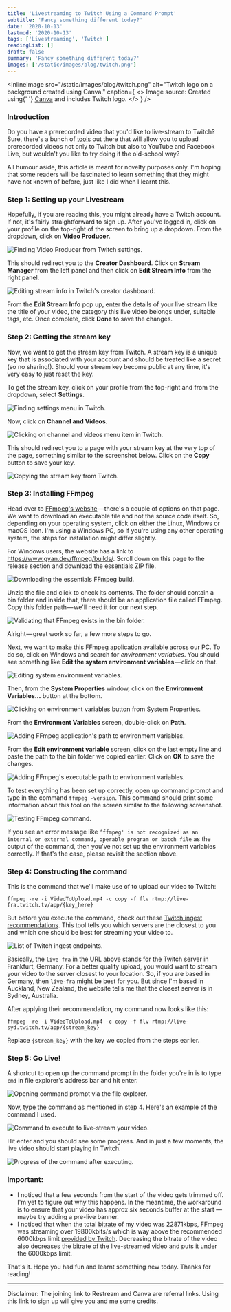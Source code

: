 ```yaml
---
title: 'Livestreaming to Twitch Using a Command Prompt'
subtitle: 'Fancy something different today?'
date: '2020-10-13'
lastmod: '2020-10-13'
tags: ['Livestreaming', 'Twitch']
readingList: []
draft: false
summary: 'Fancy something different today?'
images: ['/static/images/blog/twitch.png']
---
```


<InlineImage
  src="/static/images/blog/twitch.png"
  alt="Twitch logo on a background created using Canva."
  caption={
    <>
      Image source: Created using{' '}
      <a href="https://www.canva.com/join/goldfish-dices-knapsack">Canva</a> and includes Twitch
      logo.
    </>
  }
/>

### Introduction

Do you have a prerecorded video that you'd like to live-stream to Twitch? Sure, there's a bunch of [tools](https://restream.io/join/X49X5) out there that will allow you to upload prerecorded videos not only to Twitch but also to YouTube and Facebook Live, but wouldn't you like to try doing it the old-school way?

All humour aside, this article is meant for novelty purposes only. I'm hoping that some readers will be fascinated to learn something that they might have not known of before, just like I did when I learnt this.

### Step 1: Setting up your Livestream

Hopefully, if you are reading this, you might already have a Twitch account. If not, it's fairly straightforward to sign up. After you've logged in, click on your profile on the top-right of the screen to bring up a dropdown. From the dropdown, click on **Video Producer**.

![Finding Video Producer from Twitch settings.](/static/posts/1_g6fPTMzyh8WgiR2jFNlO4A.png)

This should redirect you to the **Creator Dashboard**. Click on **Stream Manager** from the left panel and then click on **Edit Stream Info** from the right panel.

![Editing stream info in Twitch's creator dashboard.](/static/posts/1_3b-TrvvWd0PKXuon0eq6EQ.png)

From the **Edit Stream Info** pop up, enter the details of your live stream like the title of your video, the category this live video belongs under, suitable tags, etc. Once complete, click **Done** to save the changes.

### Step 2: Getting the stream key

Now, we want to get the stream key from Twitch. A stream key is a unique key that is associated with your account and should be treated like a secret (so no sharing!). Should your stream key become public at any time, it's very easy to just reset the key.

To get the stream key, click on your profile from the top-right and from the dropdown, select **Settings**.

![Finding settings menu in Twitch.](/static/posts/1_fmGUqGTHToCGr5Es9SEBUg.png)

Now, click on **Channel and Videos**.

![Clicking on channel and videos menu item in Twitch.](/static/posts/1_4Muk5-mPRLk-tWn3pJA_Sg.png)

This should redirect you to a page with your stream key at the very top of the page, something similar to the screenshot below. Click on the **Copy** button to save your key.

![Copying the stream key from Twitch.](/static/posts/1_wpENUx3vPvTpsMlIX2bvhA.png)

### Step 3: Installing FFmpeg

Head over to [FFmpeg's website](https://ffmpeg.org/download.html) — there's a couple of options on that page. We want to download an executable file and not the source code itself. So, depending on your operating system, click on either the Linux, Windows or macOS icon. I'm using a Windows PC, so if you're using any other operating system, the steps for installation might differ slightly.

For Windows users, the website has a link to https://www.gyan.dev/ffmpeg/builds/. Scroll down on this page to the release section and download the essentials ZIP file.

![Downloading the essentials FFmpeg build.](/static/posts/1_xqt-D6LNVngX_R5POg8PVQ.png)

Unzip the file and click to check its contents. The folder should contain a bin folder and inside that, there should be an application file called FFmpeg. Copy this folder path — we'll need it for our next step.

![Validating that FFmpeg exists in the bin folder.](/static/posts/1_5O5hYrjaUK7-R6YalTOOPg.png)

Alright — great work so far, a few more steps to go.

Next, we want to make this FFmpeg application available across our PC. To do so, click on Windows and search for _environment variables_. You should see something like **Edit the system environment variables** — click on that.

![Editing system environment variables.](/static/posts/1_xhLRrq5l5Y8RZuKpidvO9w.png)

Then, from the **System Properties&#x20;**&#x77;indow, click on the **Environment Variables…** button at the bottom.

![Clicking on environment variables button from System Properties.](/static/posts/1_0LVDA4SBqDMO-uMdqyUOVw.png)

From the **Environment Variables** screen, double-click on **Path**.

![Adding FFmpeg application's path to environment variables.](/static/posts/1_cCJNmzNrYShmWz1UWenbtA.png)

From the **Edit environment variable** screen, click on the last empty line and paste the path to the bin folder we copied earlier. Click on **OK** to save the changes.

![Adding FFmpeg's executable path to environment variables.](/static/posts/1_xn3prNiFqET6veMJ33uzBg.png)

To test everything has been set up correctly, open up command prompt and type in the command `ffmpeg -version`. This command should print some information about this tool on the screen similar to the following screenshot.

![Testing FFmpeg command.](/static/posts/1_r1JilO0wSvB0aEYP5I6OrA.png)

If you see an error message like `‘ffmpeg' is not recognized as an internal or external command, operable program or batch file` as the output of the command, then you've not set up the environment variables correctly. If that's the case, please revisit the section above.

### Step 4: Constructing the command

This is the command that we'll make use of to upload our video to Twitch:

```
ffmpeg -re -i VideoToUpload.mp4 -c copy -f flv rtmp://live-fra.twitch.tv/app/{key_here}
```

But before you execute the command, check out these [Twitch ingest recommendations](https://stream.twitch.tv/ingests/). This tool tells you which servers are the closest to you and which one should be best for streaming your video to.

![List of Twitch ingest endpoints.](/static/posts/1_tbvwqpoh9nYbTyJh93HgFg.png)

Basically, the `live-fra` in the URL above stands for the Twitch server in Frankfurt, Germany. For a better quality upload, you would want to stream your video to the server closest to your location. So, if you are based in Germany, then `live-fra` might be best for you. But since I'm based in Auckland, New Zealand, the website tells me that the closest server is in Sydney, Australia.

After applying their recommendation, my command now looks like this:

```
ffmpeg -re -i VideoToUpload.mp4 -c copy -f flv rtmp://live-syd.twitch.tv/app/{stream_key}
```

Replace `{stream_key}` with the key we copied from the steps earlier.

### Step 5: Go Live!

A shortcut to open up the command prompt in the folder you're in is to type `cmd` in file explorer's address bar and hit enter.

![Opening command prompt via the file explorer.](/static/posts/1_5G0jTD3PYRdrpSMMnpTzTg.gif)

Now, type the command as mentioned in step 4. Here's an example of the command I used.

![Command to execute to live-stream your video.](/static/posts/1_H79BC1oYEL4vpiiHaTS_Nw.png)

Hit enter and you should see some progress. And in just a few moments, the live video should start playing in Twitch.

![Progress of the command after executing.](/static/posts/1_9j8IeQ1ZB13e-YcGtqmbBA.png)

### Important:

- I noticed that a few seconds from the start of the video gets trimmed off. I'm yet to figure out why this happens. In the meantime, the workaround is to ensure that your video has approx six seconds buffer at the start —maybe try adding a pre-live banner.
- I noticed that when the total [bitrate](https://filmora.wondershare.com/video-editing-tips/what-is-video-bitrate.html) of my video was 22871kbps, FFmpeg was streaming over 19800kbits/s which is way above the recommended 6000kbps limit [provided by Twitch](https://help.twitch.tv/s/article/guide-to-broadcast-health-and-using-twitch-inspector?language=en_US). Decreasing the bitrate of the video also decreases the bitrate of the live-streamed video and puts it under the 6000kbps limit.

That's it. Hope you had fun and learnt something new today. Thanks for reading!

---

Disclaimer: The joining link to Restream and Canva are referral links. Using this link to sign up will give you and me some credits.
